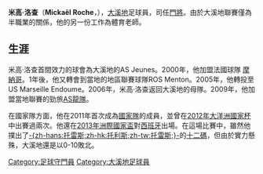 {{noteta
|G1=laliga
|T=zh-cn:罗什;zh-hk:米高·洛查;
|1=zh-cn:罗什;zh-hk:米高·洛查;
|2=zh-cn:塔希提; zh-hk:大溪地; zh-tw:大溪地; zh-sg:大溪地;
|3=zh-hans:2013年联合会杯;zh-hant:2013年聯合會盃;zh-hk:2013年洲際國家盃;zh-tw:2013年洲際國家盃;zh-mo:2013年洲際國家盃;
}}
{{Infobox football biography
| name           = 米高·洛查<br>Mickaël Roche
| image          = [[File:Mickaël_Roche.jpg|250px]]
| caption        = 
| fullname       = 米高·洛查
| birth_date     = {{birth date and age|1982|12|24|df=y}}
| birth_place    = [[巴比提|巴比提]], [[大溪地|大溪地]]
| height         = {{convert|1.90|m|abbr=on}}
| position       = [[門將|門將]]
| currentclub    = 
| clubnumber     = 1
| youthyears1    = |youthclubs1 = 
| years1         = 1999–2000 |clubs1 = [[AS_Jeunes_Tahitiens|AS Jeunes Tahitiens]]            |caps1 = |goals1 =
| years2         = 2000–2001 |clubs2 = [[摩納哥足球俱樂部|摩納哥B隊]]       |caps2 = |goals2 = 
| years3         = 2001–2005 |clubs3 = [[ROS_Menton|ROS Menton]]     |caps3 = |goals3 = 
| years4         = 2005–2006 |clubs4 = [[US_Marseille_Endoume|US Marseille Endoume]]           |caps4 = |goals4 = 
| years5         = 2006–2009 |clubs5 = [[AS_Jeunes_Tahitiens|AS Jeunes Tahitiens]]            |caps5 = |goals5 = 
| years6         = 2009–     |clubs6 = [[AS龍隊|AS龍隊]] |caps6 = |goals6 = 
| nationalyears1 = 2011– |nationalteam1 = [[大溪地國家足球隊|大溪地]] |nationalcaps1 = 7 |nationalgoals1 = 0
| pcupdate       = 
| ntupdate       = 2013年6月22日
}}

'''米高·洛查'''（'''Mickaël Roche'''，{{bd|1982年|12月24日}}），[[大溪地|大溪地]]足球員，司任[[門將|門將]]。由於大溪地聯賽僅為半職業的關係，他的另一份工作為體育老師。

==生涯==
米高·洛查首間效力的球會為大溪地的AS Jeunes。2000年，他加盟法國球隊 [[摩納哥足球俱樂部|摩納哥]]。1年後，他又轉會到當地的地區聯賽球隊ROS Menton。2005年，他轉投至US Marseille Endoume。2006年，米高·洛查返回大溪地的母隊。2009年，他加盟當地聯賽的勁旅[[AS龍隊|AS龍隊]]。

在國家隊方面，他在2011年首次成為[[大溪地國家足球隊|國家隊]]的成員，並曾在[[2012年大洋洲國家杯|2012年大洋洲國家杯]]中出賽過兩次。他還在[[2013年洲際國家盃|2013年洲際國家盃]]對[[西班牙國家足球隊|西班牙]]出場。在這場比賽中，雖然他撲出了[[費蘭度·托利斯|-{zh-hans:托雷斯;zh-hk:托利斯;zh-tw:托雷斯;}-]]的[[十二碼|十二碼]]，但由於實力懸殊，大溪地還是以0-10敗北。

[[Category:足球守門員|Category:足球守門員]]
[[Category:大溪地足球員|Category:大溪地足球員]]